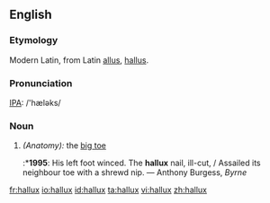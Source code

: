 ==English==
===Etymology===
Modern Latin, from Latin [[allus]], [[hallus]].

===Pronunciation===
[[IPA]]: /'hæləks/

===Noun===
{{en-noun|-}}
#''(Anatomy):'' the [[big toe]]
#:*'''1995''': His left foot winced.  The '''hallux''' nail, ill-cut, / Assailed its neighbour toe with a shrewd nip. — Anthony Burgess, ''Byrne''

[[fr:hallux]]
[[io:hallux]]
[[id:hallux]]
[[ta:hallux]]
[[vi:hallux]]
[[zh:hallux]]